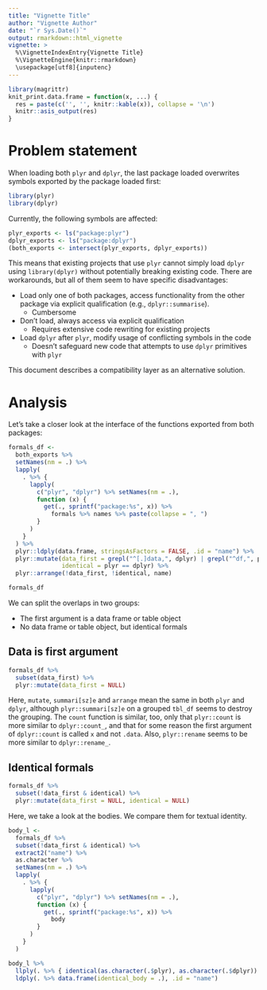 ```yaml
---
title: "Vignette Title"
author: "Vignette Author"
date: "`r Sys.Date()`"
output: rmarkdown::html_vignette
vignette: >
  %\VignetteIndexEntry{Vignette Title}
  %\VignetteEngine{knitr::rmarkdown}
  \usepackage[utf8]{inputenc}
---
```


```r
library(magrittr)
knit_print.data.frame = function(x, ...) {
  res = paste(c('', '', knitr::kable(x)), collapse = '\n')
  knitr::asis_output(res)
}
```

# Problem statement

When loading both `plyr` and `dplyr`,
the last package loaded overwrites symbols exported by the
package loaded first:

```r
library(plyr)
library(dplyr)
```

Currently, the following symbols are affected:

```r
plyr_exports <- ls("package:plyr")
dplyr_exports <- ls("package:dplyr")
(both_exports <- intersect(plyr_exports, dplyr_exports))
```

This means that existing projects that use `plyr`
cannot simply load `dplyr` using `library(dplyr)`
without potentially breaking existing code.
There are workarounds, but all of them seem to have
specific disadvantages:

- Load only one of both packages, access functionality from the
  other package via explicit qualification (e.g., `dplyr::summarise`).
    - Cumbersome
- Don't load, always access via explicit qualification
    - Requires extensive code rewriting for existing projects
- Load `dplyr` after `plyr`, modify usage of conflicting symbols
  in the code
    - Doesn't safeguard new code that attempts to use `dplyr` primitives with `plyr`

This document describes a compatibility layer as an alternative solution.


# Analysis

Let's take a closer look at the interface of the functions exported from both packages:

```r
formals_df <-
  both_exports %>%
  setNames(nm = .) %>%
  lapply(
    . %>% {
      lapply(
        c("plyr", "dplyr") %>% setNames(nm = .),
        function (x) {
          get(., sprintf("package:%s", x)) %>%
            formals %>% names %>% paste(collapse = ", ")
        }
      )
    }
  ) %>%
  plyr::ldply(data.frame, stringsAsFactors = FALSE, .id = "name") %>%
  plyr::mutate(data_first = grepl("^[.]data,", dplyr) | grepl("^df,", plyr),
               identical = plyr == dplyr) %>%
  plyr::arrange(!data_first, !identical, name)

formals_df
```

We can split the overlaps in two groups:

- The first argument is a data frame or table object
- No data frame or table object, but identical formals

## Data is first argument

```r
formals_df %>%
  subset(data_first) %>%
  plyr::mutate(data_first = NULL)
```

Here, `mutate`, `summari[sz]e` and `arrange` mean the same in both `plyr` and `dplyr`,
although `plyr::summari[sz]e` on a grouped `tbl_df` seems to
destroy the grouping.
The `count` function is similar, too, only that `plyr::count`
is more similar to `dplyr::count_`, and that for some reason
the first argument of `dplyr::count` is called `x` and not `.data`.
Also, `plyr::rename` seems to be more similar to `dplyr::rename_`.

## Identical formals

```r
formals_df %>%
  subset(!data_first & identical) %>%
  plyr::mutate(data_first = NULL, identical = NULL)
```

Here, we take a look at the bodies.
We compare them for textual identity.

```r
body_l <-
  formals_df %>%
  subset(!data_first & identical) %>%
  extract2("name") %>%
  as.character %>%
  setNames(nm = .) %>%
  lapply(
    . %>% {
      lapply(
        c("plyr", "dplyr") %>% setNames(nm = .),
        function (x) {
          get(., sprintf("package:%s", x)) %>%
            body
        }
      )
    }
  )
```

```r
body_l %>%
  llply(. %>% { identical(as.character(.$plyr), as.character(.$dplyr)) } ) %>%
  ldply(. %>% data.frame(identical_body = .), .id = "name")
```

